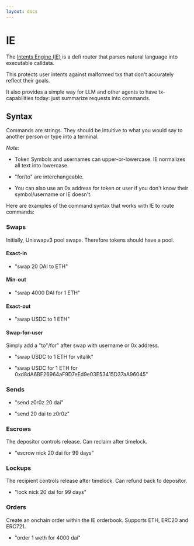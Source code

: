 ```yaml
---
layout: docs
---
```


# IE

The [Intents Engine (IE)](https://docs.nani.ooo/docs/ie) is a defi router that parses natural language into executable calldata.

This protects user intents against malformed txs that don't accurately reflect their goals. 

It also provides a simple way for LLM and other agents to have tx-capabilities today: just summarize requests into commands.

## Syntax

Commands are strings. They should be intuitive to what you would say to another person or type into a terminal.

*Note:* 

- Token Symbols and usernames can upper-or-lowercase. IE normalizes all text into lowercase. 

- "for/to" are interchangeable.

- You can also use an 0x address for token or user if you don't know their symbol/username or IE doesn't.

Here are examples of the command syntax that works with IE to route commands:

### Swaps

Initially, Uniswapv3 pool swaps. Therefore tokens should have a pool.

#### Exact-in

- "swap 20 DAI to ETH"

#### Min-out

- "swap 4000 DAI for 1 ETH"

#### Exact-out

- "swap USDC to 1 ETH"

#### Swap-for-user

Simply add a "to"/for" after swap with username or 0x address.

- "swap USDC to 1 ETH for vitalik"

- "swap USDC for 1 ETH for 0xd8dA6BF26964aF9D7eEd9e03E53415D37aA96045"

### Sends

- "send z0r0z 20 dai"

- "send 20 dai to z0r0z"

### Escrows

The depositor controls release. Can reclaim after timelock.

- "escrow nick 20 dai for 99 days"

### Lockups

The recipient controls release after timelock. Can refund back to depositor.

- "lock nick 20 dai for 99 days"

### Orders

Create an onchain order within the IE orderbook. Supports ETH, ERC20 and ERC721.

- "order 1 weth for 4000 dai"


